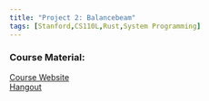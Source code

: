 ```yaml
---
title: "Project 2: Balancebeam"
tags: [Stanford,CS110L,Rust,System Programming]
--- 
```

 
### Course Material:
[Course Website](https://reberhardt.com/cs110l/spring-2020/)  
[Hangout](https://reberhardt.com/cs110l/spring-2020/assignments/project-2/)